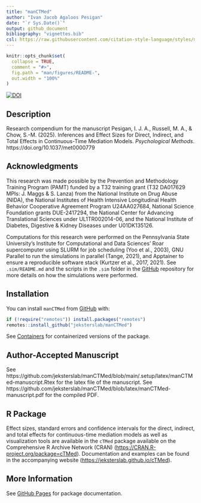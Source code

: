 ```yaml
---
title: "manCTMed"
author: "Ivan Jacob Agaloos Pesigan"
date: "`r Sys.Date()`"
output: github_document
bibliography: "vignettes.bib"
csl: https://raw.githubusercontent.com/citation-style-language/styles/master/apa.csl
---
```


<!-- README.md is generated from .setup/readme/README.Rmd. Please edit that file -->

```r
knitr::opts_chunk$set(
  collapse = TRUE,
  comment = "#>",
  fig.path = "man/figures/README-",
  out.width = "100%"
)
```

<!-- badges: start -->
[![DOI](https://zenodo.org/badge/DOI/10.1037/met0000779.svg)](https://doi.org/10.1037/met0000779)
<!-- badges: end -->

## Description

Research compendium for the manuscript Pesigan, I. J. A., Russell, M. A., & Chow, S.-M. (2025). Inferences and Effect Sizes for Direct, Indirect, and Total Effects in Continuous-Time Mediation Models. *Psychological Methods*. https://doi.org/10.1037/met0000779

## Acknowledgments

This research was made possible by the Prevention and Methodology Training Program (PAMT) funded by a T32 training grant (T32 DA017629 MPIs: J. Maggs & S. Lanza) from the National Institute on Drug Abuse (NIDA), the National Institutes of Health Intensive Longitudinal Health Behavior Cooperative Agreement Program U24AA027684, National Science Foundation grants DUE-2417294, the National Center for Advancing Translational Sciences under UL1TR002014-06, and the National Institute of Diabetes, Digestive & Kidney Diseases under U01DK135126.

Computations for this research were performed on the Pennsylvania State University’s Institute for Computational and Data Sciences’ Roar supercomputer using SLURM for job scheduling (Yoo et al., 2003), GNU Parallel to run the simulations in parallel (Tange, 2021), and Apptainer to ensure a reproducible software stack (Kurtzer et al., 2017, 2021). See `.sim/README.md` and the scripts in the `.sim` folder in the [GitHub](https://github.com/jeksterslab/manCTMed) repository for more details on how the simulations were performed.

## Installation

You can install `manCTMed` from [GitHub](https://github.com/jeksterslab/manCTMed) with:

```r
if (!require("remotes")) install.packages("remotes")
remotes::install_github("jeksterslab/manCTMed")
```

See [Containers](https://jeksterslab.github.io/manCTMed/articles/containers.html) for containerized versions of the package.

## Author-Accepted Manuscript

See https://github.com/jeksterslab/manCTMed/blob/main/.setup/latex/manCTMed-manuscript.Rtex for the latex file of the manuscript. See https://github.com/jeksterslab/manCTMed/blob/latex/manCTMed-manuscript.pdf for the compiled PDF.

## R Package

Effect sizes, standard errors and confidence intervals for the direct, indirect, and total effects for continuous-time mediation models as well as visualization tools are available in the `cTMed` package available on the Comprehensive R Archive Network (CRAN) ([https://CRAN.R-project.org/package=cTMed](https://CRAN.R-project.org/package=cTMed)). Documentation and examples can be found in the accompanying website ([https://jeksterslab.github.io/cTMed](https://jeksterslab.github.io/cTMed)).

## More Information

See [GitHub Pages](https://jeksterslab.github.io/manCTMed/index.html) for package documentation.
